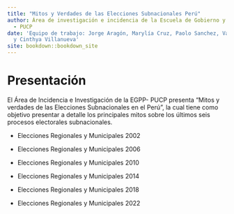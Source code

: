 ```yaml
--- 
title: "Mitos y Verdades de las Elecciones Subnacionales Perú"
author: Área de investigación e incidencia de la Escuela de Gobierno y Políticas Públicas
  - PUCP
date: 'Equipo de trabajo: Jorge Aragón, Marylía Cruz, Paolo Sanchez, Valeria Pinchi
  y Cinthya Villanueva'
site: bookdown::bookdown_site
---
```


# Presentación

El Área de Incidencia e Investigación de la EGPP- PUCP presenta "Mitos y verdades de las Elecciones Subnacionales en el Perú", la cual tiene como objetivo presentar a detalle los principales mitos sobre los últimos seis procesos electorales subnacionales. 

- Elecciones Regionales y Municipales 2002

- Elecciones Regionales y Municipales 2006

- Elecciones Regionales y Municipales 2010

- Elecciones Regionales y Municipales 2014

- Elecciones Regionales y Municipales 2018

- Elecciones Regionales y Municipales 2022